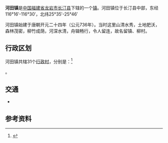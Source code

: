 {{中国乡级行政区|35/08/21/106/000
| 行政区全称 = 河田镇
| 景观照片文件名 =
| 景观照片描述 =
| 汉语拼音 =
| 通用拼音 =
| 注音符號 =
| 其它标音类型1 =
| 其它标音1 =
| 其它标音类型2 =
| 其它标音2 =
| 其它语言类型1 =
| 其它语言地名1 =
| 其它语言类型2 =
| 其它语言地名2 =
| 上级行政区 = [[福建省|福建省]][[龙岩市|龙岩市]][[长汀县|长汀县]]
| 行政区类别 = [[镇|镇]]
| 地理坐标 =
| 总面积 =296.714平方公里
| 户籍人口 =
| 户籍人口年份 =
| 常住人口 =
| 常住人口年份 =
| 人口密度 =
| 行政区划 =
| 官方网站 =
| 政府驻地 =河田中街
| 邮政编码 =
| 毗邻行政区 =东邻[[南山镇_(长汀县)|南山镇]]<br />南与[[涂坊镇|涂坊镇]]、[[濯田镇|濯田镇]]接壤<br />北与[[新桥镇_(长汀县)|新桥镇]]相连<br />西与[[策武镇|策武镇]]交界
| 位置图文件名 =
| 位置图描述 =
}}
'''河田镇'''是[[中华人民共和国|中国]][[福建省|福建省]][[龙岩市|龙岩市]][[长汀县|长汀县]]下辖的一个[[镇|镇]]。河田镇位于长汀县中部，东经116°16′-116°30′，北纬25°35′-25°46′

河田镇始建于唐朝开元二十四年（公元736年）。当时这里山清水秀，土地肥沃，森林茂密，柳竹成荫，河深水清，舟辑畅行，令人留连，故名留镇、柳村。

== 行政区划 ==

河田镇共辖31个[[行政村|行政村]]，分别是：<ref>{{PRC admin/ref sgc|35/08/21/106/000}}</ref>

{{PRC admin/children|35/08/21/106/000}}。

== 交通 ==
* {{中国国道名|319}}

==参考资料==
{{reflist}}

{{PRC admin/navcat|35/08/21/106/000}}